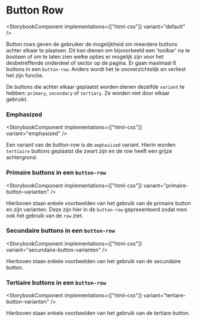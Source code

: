 
# Button Row

<StorybookComponent implementations={["html-css"]} variant="default" />

Button rows geven de gebruiker de mogelijkheid om meerdere buttons achter elkaar te plaatsen. Dit kan dienen om bijvoorbeeld een 'toolbar' na te bootsen of om te laten zien welke opties er mogelijk zijn voor het desbetreffende onderdeel of sector op de pagina. Er gaan maximaal 6 buttons in een `button-row`. Anders wordt het te onoverzichtelijk en verliest het zijn functie.

De buttons die achter elkaar geplaatst worden dienen dezelfde `variant` te hebben: `primary`, `secondary` of `tertiary`. Ze worden niet door elkaar gebruikt.

### Emphasized

<StorybookComponent implementations={["html-css"]} variant="emphasized" />

Een variant van de button-row is de `emphasized` variant. Hierin worden `tertiaire` buttons geplaatst die zwart zijn en de row heeft een grijze achtergrond.

### Primaire buttons in een `button-row`

<StorybookComponent implementations={["html-css"]} variant="primaire-button-varianten" />

Hierboven staan enkele voorbeelden van het gebruik van de primaire button en zijn varianten. Deze zijn hier in de `button-row` gepresenteerd zodat men ook het gebruik van de `row` ziet.

### Secundaire buttons in een `button-row`

<StorybookComponent implementations={["html-css"]} variant="secundaire-button-varianten" />

Hierboven staan enkele voorbeelden van het gebruik van de secundaire button.

### Tertiaire buttons in een `button-row`

<StorybookComponent implementations={["html-css"]} variant="tertiare-button-varianten" />

Hierboven staan enkele voorbeelden van het gebruik van de tertiare button.
